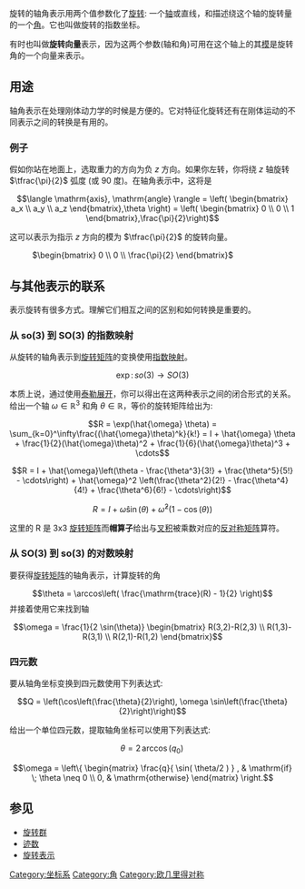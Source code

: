 旋转的轴角表示用两个值参数化了[[旋转|旋转]]: 一个[[旋转轴|轴]]或直线，和描述绕这个轴的旋转量的一个[[角|角]]。它也叫做旋转的指数坐标。

有时也叫做'''旋转向量'''表示，因为这两个参数(轴和角)可用在这个轴上的其[[量|模]]是旋转角的一个向量来表示。

== 用途 ==
轴角表示在处理刚体动力学的时候是方便的。它对特征化旋转还有在刚体运动的不同表示之间的转换是有用的。
=== 例子 ===
假如你站在地面上，选取重力的方向为负 ''z'' 方向。如果你左转，你将绕 ''z'' 轴旋转 <math>\tfrac{\pi}{2}</math> 弧度 (或 90 度)。在轴角表示中，这将是
:<math>\langle \mathrm{axis}, \mathrm{angle} \rangle = \left( \begin{bmatrix} a_x \\ a_y \\ a_z \end{bmatrix},\theta \right) = \left( \begin{bmatrix} 0 \\ 0 \\ 1 \end{bmatrix},\frac{\pi}{2}\right)</math>

这可以表示为指示 ''z'' 方向的模为 <math>\tfrac{\pi}{2}</math> 的旋转向量。
: <math>\begin{bmatrix} 0 \\ 0 \\ \frac{\pi}{2} \end{bmatrix}</math>

== 与其他表示的联系 ==

表示旋转有很多方式。理解它们相互之间的区别和如何转换是重要的。

=== 从 so(3) 到 SO(3) 的指数映射 ===

从旋转的轴角表示到[[旋转矩阵|旋转矩阵]]的变换使用[[指数映射|指数映射]]。 

:<math>\exp\colon so(3) \to SO(3)</math>

本质上说，通过使用[[泰勒展开|泰勒展开]]，你可以得出在这两种表示之间的闭合形式的关系。给出一个轴 <math> \omega \in \mathbb{R}^{3}</math> 和角 <math> \theta \in \mathbb{R}</math>，等价的旋转矩阵给出为:

:<math>R = \exp(\hat{\omega} \theta) = \sum_{k=0}^\infty\frac{(\hat{\omega}\theta)^k}{k!} = I + \hat{\omega} \theta + \frac{1}{2}(\hat{\omega}\theta)^2 + \frac{1}{6}(\hat{\omega}\theta)^3 + \cdots</math>

:<math>R = I + \hat{\omega}\left(\theta - \frac{\theta^3}{3!} + \frac{\theta^5}{5!} - \cdots\right) + \hat{\omega}^2 \left(\frac{\theta^2}{2!} - \frac{\theta^4}{4!}  + \frac{\theta^6}{6!} - \cdots\right) </math>

:<math>R = I + \hat{\omega} \sin(\theta) + \hat{\omega}^2 (1-\cos(\theta))</math>

这里的 R 是 3x3 [[旋转矩阵|旋转矩阵]]而'''帽算子'''给出与[[叉积|叉积]]被乘数对应的[[反对称矩阵|反对称矩阵]]算符。

=== 从 SO(3) 到 so(3) 的对数映射 ===

要获得[[旋转矩阵|旋转矩阵]]的轴角表示，计算旋转的角
:<math> \theta = \arccos\left( \frac{\mathrm{trace}(R) - 1}{2} \right) </math>
并接着使用它来找到轴
:<math> \omega = \frac{1}{2 \sin(\theta)} \begin{bmatrix} R(3,2)-R(2,3) \\ R(1,3)-R(3,1) \\ R(2,1)-R(1,2) \end{bmatrix}</math>

=== 四元数 ===
{{main|四元数}}

要从轴角坐标变换到四元数使用下列表达式:

:<math>Q = \left(\cos\left(\frac{\theta}{2}\right),  \omega \sin\left(\frac{\theta}{2}\right)\right)</math>

给出一个单位四元数，提取轴角坐标可以使用下列表达式:

:<math>\theta = 2\,\arccos(q_0)\,</math>
:<math>\omega =
\left\{
  \begin{matrix}
    \frac{q}{ \sin( \theta/2 ) }
     , & \mathrm{if} \; \theta \neq 0 \\ 
    0, & \mathrm{otherwise}
  \end{matrix}
\right.
</math>

== 参见 ==
* [[旋转群|旋转群]] 
* [[迹数|迹数]]
* [[旋转表示|旋转表示]]

[[Category:坐标系|Category:坐标系]]
[[Category:角|Category:角]]
[[Category:欧几里得对称|Category:欧几里得对称]]
